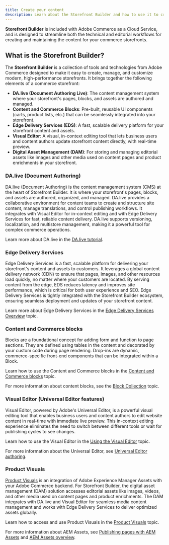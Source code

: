 ```yaml
---
title: Create your content
description: Learn about the Storefront Builder and how to use it to create and manage content for your storefront.
---
```



**Storefront Builder** is included with Adobe Commerce as a Cloud Service, and is designed to streamline both the technical and editorial workflows for creating and maintaining the content for your commerce storefronts. 

## What is the Storefront Builder?

The **Storefront Builder** is a collection of tools and technologies from Adobe Commerce designed to make it easy to create, manage, and customize modern, high-performance storefronts. It brings together the following elements of a commerce storefront:

- **DA.live (Document Authoring Live)**: The content management system where your storefront's pages, blocks, and assets are authored and managed.
- **Content and Commerce Blocks**: Pre-built, reusable UI components (carts, product lists, etc.) that can be seamlessly integrated into your storefront.
- **Edge Delivery Services (EDS)**: A fast, scalable delivery platform for your storefront content and assets.
- **Visual Editor**: A visual, in-context editing tool that lets business users and content authors update storefront content directly, with real-time preview.
- **Digital Asset Management (DAM)**: For storing and managing editorial assets like images and other media used on content pages and product enrichments in your storefront.

### DA.live (Document Authoring)

DA.live (Document Authoring) is the content management system (CMS) at the heart of Storefront Builder. It is where your storefront's pages, blocks, and assets are authored, organized, and managed. DA.live provides a collaborative environment for content teams to create and structure site content, manage translations, and control publishing workflows. It integrates with Visual Editor for in-context editing and with Edge Delivery Services for fast, reliable content delivery. DA.live supports versioning, localization, and multistore management, making it a powerful tool for complex commerce operations.

Learn more about DA.live in the [DA.live tutorial](https://www.aem.live/developer/da-tutorial).

### Edge Delivery Services

Edge Delivery Services is a fast, scalable platform for delivering your storefront's content and assets to customers. It leverages a global content delivery network (CDN) to ensure that pages, images, and other resources load quickly, no matter where your customers are located. By serving content from the edge, EDS reduces latency and improves site performance, which is critical for both user experience and SEO. Edge Delivery Services is tightly integrated with the Storefront Builder ecosystem, ensuring seamless deployment and updates of your storefront content.

Learn more about Edge Delivery Services in the [Edge Delivery Services Overview](https://experienceleague.adobe.com/en/docs/experience-manager-cloud-service/content/edge-delivery/overview) topic.


### Content and Commerce blocks

Blocks are a foundational concept for adding form and function to page sections. They are defined using tables in the content and decorated by your custom code during page rendering. Drop-ins are dynamic, commerce-specific front-end components that can be integrated within a Block.

Learn how to use the Content and Commerce blocks in the [Content and Commerce blocks](/merchants/storefront-builder/content-commerce-blocks/) topic.

For more information about content blocks, see the [Block Collection](https://www.aem.live/developer/block-collection) topic.

### Visual Editor (Universal Editor features)

Visual Editor, powered by Adobe's Universal Editor, is a powerful visual editing tool that enables business users and content authors to edit website content in real-time with immediate live preview. This in-context editing experience eliminates the need to switch between different tools or wait for publishing cycles to see changes.

Learn how to use the Visual Editor in the [Using the Visual Editor](/merchants/storefront-builder/visual-editor/) topic.

For more information about the Universal Editor, see [Universal Editor authoring](https://experienceleague.adobe.com/en/docs/experience-manager-cloud-service/content/sites/authoring/universal-editor/authoring).


### Product Visuals

[Product Visuals](https://experienceleague.adobe.com/en/docs/commerce/product-visuals/overview) is an integration of Adobe Experience Manager Assets with your Adobe Commerce backend. For Storefront Builder, the digital asset management (DAM) solution accesses editorial assets like images, videos, and other media used on content pages and product enrichments. The DAM integrates with DA.live and Visual Editor for seamless media content management and works with Edge Delivery Services to deliver optimized assets globally.

Learn how to access and use Product Visuals in the [Product Visuals](/merchants/storefront-builder/product-visuals/) topic.

For more information about AEM Assets, see [Publishing pages with AEM Assets](https://www.aem.live/docs/universal-editor-assets) and [AEM Assets overview](https://experienceleague.adobe.com/en/docs/experience-manager-assets/content/home.html).
